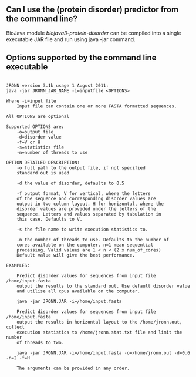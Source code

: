 ==Can I use the  (protein disorder) predictor from the command line?==

BioJava module ''biojava3-protein-disorder'' can be compiled into a single executable JAR file and run using 
<java>
java -jar <jar_file_name> 
</java>
command. 

==Options supported by the command line executable==

<pre>
 
JRONN version 3.1b usage 1 August 2011:
java -jar JRONN_JAR_NAME -i=inputfile <OPTIONS>

Where -i=input file 
	Input file can contain one or more FASTA formatted sequences.

All OPTIONS are optional

Supported OPTIONS are: 
	-o=output file
	-d=disorder value
	-f=V or H 
	-s=statistics file
	-n=number of threads to use

OPTION DETAILED DESCRIPTION:
	-o full path to the output file, if not specified 
	standard out is used

	-d the value of disorder, defaults to 0.5

	-f output format, V for vertical, where the letters 
	of the sequence and corresponding disorder values are 
	output in two column layout. H for horizontal, where the
	disorder values are provided under the letters of the 
	sequence. Letters and values separated by tabulation in
	this case. Defaults to V.

	-s the file name to write execution statistics to.

	-n the number of threads to use. Defaults to the number of 
	cores available on the computer. n=1 mean sequential 
	processing. Valid values are 1 < n < (2 x num_of_cores)
	Default value will give the best performance.
	
EXAMPLES: 

	Predict disorder values for sequences from input file /home/input.fasta
	output the results to the standard out. Use default disorder value
	and utilise all cpus available on the computer.

	java -jar JRONN.JAR -i=/home/input.fasta
	
	Predict disorder values for sequences from input file /home/input.fasta
	output the results in horizontal layout to the /home/jronn.out, collect 
	execution statistics to /home/jronn.stat.txt file and limit the number 
	of threads to two. 
	
	java -jar JRONN.JAR -i=/home/input.fasta -o=/home/jronn.out -d=0.6 -n=2 -f=H
	 
	The arguments can be provided in any order.

</pre>